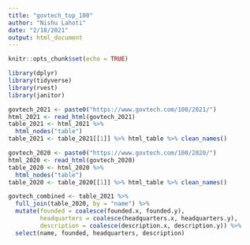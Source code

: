 ```yaml
---
title: "govtech_top_100"
author: "Nishu Lahoti"
date: "2/18/2021"
output: html_document
---
```


```r
knitr::opts_chunk$set(echo = TRUE)
```

```r
library(dplyr)
library(tidyverse)
library(rvest)
library(janitor)

```

```r

govtech_2021 <- paste0("https://www.govtech.com/100/2021/")
html_2021 <- read_html(govtech_2021)
table_2021 <- html_2021 %>% 
  html_nodes("table")
table_2021 <- table_2021[[1]] %>% html_table %>% clean_names()
```

```r

govtech_2020 <- paste0("https://www.govtech.com/100/2020/")
html_2020 <- read_html(govtech_2020)
table_2020 <- html_2020 %>% 
  html_nodes("table")
table_2020 <- table_2020[[1]] %>% html_table %>% clean_names()
```

```r

govtech_combined <- table_2021 %>%
  full_join(table_2020, by = "name") %>%
  mutate(founded = coalesce(founded.x, founded.y),
         headquarters = coalesce(headquarters.x, headquarters.y),
         description = coalesce(description.x, description.y)) %>%
  select(name, founded, headquarters, description)

```